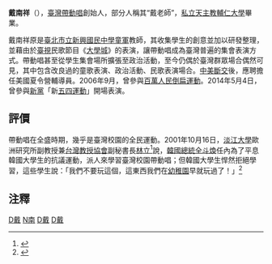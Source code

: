 '''戴南祥'''（{{bd|1946年|6月2日|2021年|11月22日|}}），[[臺灣|臺灣]][[帶動唱|帶動唱]]創始人，部分人稱其“戴老師”，[[私立天主教輔仁大學|私立天主教輔仁大學]]畢業。

戴南祥原是[[臺北市立新興國民中學|臺北市立新興國民中學]][[童軍|童軍]]教師，其收集學生的創意並加以研發整理，並藉由於[[臺視|臺視]]民歌節目《[[大學城|大學城]]》的表演，讓帶動唱成為臺灣普遍的集會表演方式。帶動唱甚至從學生集會場所擴張至政治活動，至今仍偶於臺灣群眾場合偶然可見，其中包含改良過的童歌表演、政治活動、民歌表演場合。[[中美斷交|中美斷交]]後，應聘擔任美國夏令營輔導員。2006年9月，曾參與[[百萬人民倒扁運動|百萬人民倒扁運動]]。2014年5月4日，曾參與[[新黨|新黨]]「新[[五四運動|五四運動]]」開場表演。

==評價==
帶動唱在全盛時期，幾乎是臺灣校園的全民運動。2001年10月16日，[[淡江大學|淡江大學]]歐洲研究所副教授兼[[台灣教授協會|台灣教授協會]]副秘書長[[林立|林立]]<ref>{{cite news|author=林立|title=民主的浪潮能及於何處？|url=http://old.ltn.com.tw/2003/new/jun/17/today-o1.htm|publisher=[[自由時報|自由時報]]|date=2003-06-17|accessdate=2016-10-10|archive-date=2020-09-09|archive-url=https://web.archive.org/web/20200909115152/http://old.ltn.com.tw/2003/new/jun/17/today-o1.htm|dead-url=no}}</ref>說，[[韓國總統|韓國總統]][[全斗煥|全斗煥]]任內為了平息韓國大學生的抗議運動，派人來學習臺灣校園帶動唱；但韓國大學生悍然拒絕學習，這些學生說：「我們不要玩這個，這東西我們在[[幼稚園|幼稚園]]早就玩過了！」<ref>{{cite news|author=林立|title=感懷蔣渭水創立「臺灣文化協會」八十周年|url=http://taup.yam.org.tw/comm/comm0112/t055.htm|publisher=自由時報|date=2001-10-16|accessdate=2016-10-10|archive-date=2004-12-14|archive-url=https://web.archive.org/web/20041214023227/http://taup.yam.org.tw/comm/comm0112/t055.htm|dead-url=no}}</ref>

==注釋==
<div class="references-small">
<references />
</div>

[[Category:臺灣藝術家|D戴]]
[[Category:戴姓|N南]]
[[Category:台灣男歌手|D戴]]
[[Category:輔仁大學校友|D戴]]